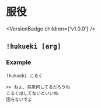 
# 服役

<VersionBadge children={'v1.0.0'} />

## `!hukueki [arg]`

### Example

`!hukueki こるく`

```
>> ねぇ、将来何してるだろうね
こるくはしてないといいね
困らないでよ
```
